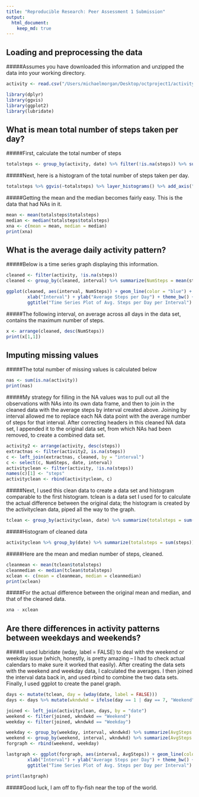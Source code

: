 ```yaml
---
title: "Reproducible Research: Peer Assessment 1 Submission"
output: 
  html_document:
    keep_md: true
---
```



## Loading and preprocessing the data

#####Assumes you have downloaded this information and unzipped the data into your working directory. 

```r

activity <- read.csv("/Users/michaelmorgan/Desktop/octproject1/activity.csv", header = TRUE, stringsAsFactors = FALSE)

```

```r

library(dplyr)
library(ggvis)
library(ggplot2)
library(lubridate)

```


## What is mean total number of steps taken per day?

#####First, calculate the total number of steps

```r

totalsteps <- group_by(activity, date) %>% filter(!is.na(steps)) %>% summarize(totalsteps = sum(steps))

```

#####Next, here is a histogram of the total number of steps taken per day. 

```r

totalsteps %>% ggvis(~totalsteps) %>% layer_histograms() %>% add_axis("x", title = "Total Steps Taken in a Day") %>% add_axis("y", title = "Count of Days with That Many Steps") 

``` 

#####Getting the mean and the median becomes fairly easy. This is the data that had NAs in it. 

```r

mean <- mean(totalsteps$totalsteps)
median <- median(totalsteps$totalsteps)
xna <- c(mean = mean, median = median)
print(xna)

``` 

## What is the average daily activity pattern?

#####Below is a time series graph displaying this information. 

```r

cleaned <- filter(activity, !is.na(steps)) 
cleaned <- group_by(cleaned, interval) %>% summarize(NumSteps = mean(steps))

ggplot(cleaned, aes(interval, NumSteps)) + geom_line(color = "blue") + 
        xlab("Interval") + ylab("Average Steps per Day") + theme_bw() + 
        ggtitle("Time Series Plot of Avg. Steps per Day per Interval")

```


#####The following interval, on average across all days in the data set, contains the maximum number of steps. 

```r

x <- arrange(cleaned, desc(NumSteps))
print(x[1,1])

``` 

## Imputing missing values

#####The total number of missing values is calculated below 

```r

nas <- sum(is.na(activity))
print(nas)

``` 

#####My strategy for filling in the NA values was to pull out all the observations with NAs into its own data frame, and then to join in the cleaned data with the average steps by interval created above. Joining by interval allowed me to replace each NA data point with the average number of steps for that interval. After correcting headers in this cleaned NA data set, I appended it to the original data set, from which NAs had been removed, to create a combined data set. 

```r

activity2 <- arrange(activity, desc(steps))
extractnas <- filter(activity2, is.na(steps))
c <- left_join(extractnas, cleaned, by = "interval")
c <- select(c, NumSteps, date, interval)
activityclean <- filter(activity, !is.na(steps))
names(c)[1] <- "steps"
activityclean <- rbind(activityclean, c)

``` 

#####Next, I used this clean data to create a data set and histogram comparable to the first histogram. tclean is a data set I used for to calculate the actual difference between the original data; the histogram is created by the activityclean data, piped all the way to the graph. 

```r

tclean <- group_by(activityclean, date) %>% summarize(totalsteps = sum(steps))

```

#####Histogram of cleaned data 

```r

activityclean %>% group_by(date) %>% summarize(totalsteps = sum(steps)) %>% ggvis(~totalsteps) %>% layer_histograms() %>% add_axis("x", title = "Total Steps Taken in a Day") %>% add_axis("y", title = "Count of Days with That Many Steps") 

```

#####Here are the mean and median number of steps, cleaned. 

```r

cleanmean <- mean(tclean$totalsteps)
cleanmedian <- median(tclean$totalsteps)
xclean <- c(mean = cleanmean, median = cleanmedian)
print(xclean)

``` 

#####For the actual difference between the original mean and median, and that of the cleaned data. 

```r

xna - xclean

``` 

## Are there differences in activity patterns between weekdays and weekends?

#####I used lubridate (wday, label = FALSE) to deal with the weekend or weekday issue (which, honestly, is pretty amazing -- I had to check actual calendars to make sure it worked that easily). After creating the data sets with the weekend and weekday data, I calculated the averages. I then joined the interval data back in, and used rbind to combine the two data sets. Finally, I used ggplot to create the panel graph. 

```r

days <- mutate(tclean, day = (wday(date, label = FALSE)))
days <- days %>% mutate(wkndwkd = ifelse(day == 1 | day == 7, "Weekend", "Weekday"))

joined <- left_join(activityclean, days, by = "date")
weekend <- filter(joined, wkndwkd == "Weekend")
weekday <- filter(joined, wkndwkd == "Weekday")

weekday <- group_by(weekday, interval, wkndwkd) %>% summarize(AvgSteps = mean(steps))
weekend <- group_by(weekend, interval, wkndwkd) %>% summarize(AvgSteps = mean(steps))
forgraph <- rbind(weekend, weekday)

lastgraph <- ggplot(forgraph, aes(interval, AvgSteps)) + geom_line(color = "black") + 
        xlab("Interval") + ylab("Average Steps per Day") + theme_bw() + 
        ggtitle("Time Series Plot of Avg. Steps per Day per Interval") + facet_grid(wkndwkd~.) + theme(plot.background=element_rect(fill="gray"))

print(lastgraph)

``` 

#####Good luck, I am off to fly-fish near the top of the world. 

